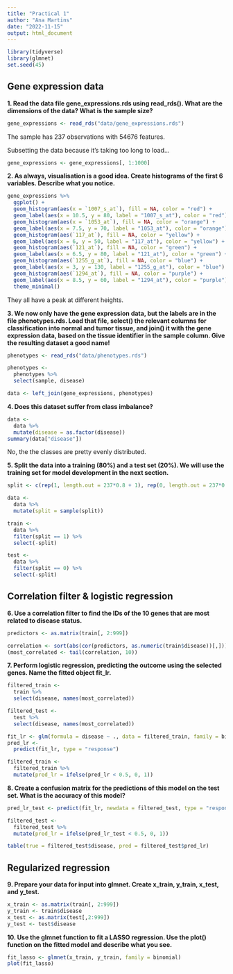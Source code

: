 ```yaml
---
title: "Practical 1"
author: "Ana Martins"
date: "2022-11-15"
output: html_document
---
```


```r
library(tidyverse)
library(glmnet)
set.seed(45)
```

## Gene expression data

**1. Read the data file gene_expressions.rds using read_rds(). What are the dimensions of the data? What is the sample size?**

```r
gene_expressions <- read_rds("data/gene_expressions.rds")
```

The sample has 237 observations with 54676 features.

Subsetting the data because it's taking too long to load...

```r
gene_expressions <- gene_expressions[, 1:1000]
```


**2. As always, visualisation is a good idea. Create histograms of the first 6 variables. Describe what you notice.**

```r
gene_expressions %>% 
  ggplot() +
  geom_histogram(aes(x = `1007_s_at`), fill = NA, color = "red") +
  geom_label(aes(x = 10.5, y = 80, label = "1007_s_at"), color = "red") +
  geom_histogram(aes(x = `1053_at`), fill = NA, color = "orange") +
  geom_label(aes(x = 7.5, y = 70, label = "1053_at"), color = "orange") +
  geom_histogram(aes(`117_at`), fill = NA, color = "yellow") +
  geom_label(aes(x = 6, y = 50, label = "117_at"), color = "yellow") +
  geom_histogram(aes(`121_at`), fill = NA, color = "green") +
  geom_label(aes(x = 6.5, y = 80, label = "121_at"), color = "green") +
  geom_histogram(aes(`1255_g_at`), fill = NA, color = "blue") +
  geom_label(aes(x = 3, y = 130, label = "1255_g_at"), color = "blue") +
  geom_histogram(aes(`1294_at`), fill = NA, color = "purple") +
  geom_label(aes(x = 8.5, y = 60, label = "1294_at"), color = "purple") +
  theme_minimal()
```

They all have a peak at different heights.

**3. We now only have the gene expression data, but the labels are in the file phenotypes.rds. Load that file, select() the relevant columns for classification into normal and tumor tissue, and join() it with the gene expression data, based on the tissue identifier in the sample column. Give the resulting dataset a good name!**

```r
phenotypes <- read_rds("data/phenotypes.rds") 

phenotypes <-
  phenotypes %>% 
  select(sample, disease)

data <- left_join(gene_expressions, phenotypes)
```

**4. Does this dataset suffer from class imbalance?**

```r
data <-
  data %>% 
  mutate(disease = as.factor(disease))
summary(data["disease"])
```

No, the the classes are pretty evenly distributed.

**5. Split the data into a training (80%) and a test set (20%). We will use the training set for model development in the next section.**

```r
split <- c(rep(1, length.out = 237*0.8 + 1), rep(0, length.out = 237*0.2))

data <-
  data %>% 
  mutate(split = sample(split))

train <-
  data %>% 
  filter(split == 1) %>% 
  select(-split)

test <-
  data %>% 
  filter(split == 0) %>% 
  select(-split)
```

## Correlation filter & logistic regression

**6. Use a correlation filter to find the IDs of the 10 genes that are most related to disease status.**

```r
predictors <- as.matrix(train[, 2:999])

correlation <- sort(abs(cor(predictors, as.numeric(train$disease))[,]))
(most_correlated <- tail(correlation, 10))
```

**7. Perform logistic regression, predicting the outcome using the selected genes. Name the fitted object fit_lr.**

```r
filtered_train <-
  train %>% 
  select(disease, names(most_correlated))

filtered_test <-
  test %>% 
  select(disease, names(most_correlated))

fit_lr <- glm(formula = disease ~ ., data = filtered_train, family = binomial)
pred_lr <-
  predict(fit_lr, type = "response")

filtered_train <-
  filtered_train %>% 
  mutate(pred_lr = ifelse(pred_lr < 0.5, 0, 1))
```

**8. Create a confusion matrix for the predictions of this model on the test set. What is the accuracy of this model?**

```r
pred_lr_test <- predict(fit_lr, newdata = filtered_test, type = "response")

filtered_test <-
  filtered_test %>% 
  mutate(pred_lr = ifelse(pred_lr_test < 0.5, 0, 1))

table(true = filtered_test$disease, pred = filtered_test$pred_lr)
```

## Regularized regression

**9. Prepare your data for input into glmnet. Create x_train, y_train, x_test, and y_test.**

```r
x_train <- as.matrix(train[, 2:999])
y_train <- train$disease
x_test <- as.matrix(test[,2:999])
y_test <- test$disease
```

**10. Use the glmnet function to fit a LASSO regression. Use the plot() function on the fitted model and describe what you see.**

```r
fit_lasso <- glmnet(x_train, y_train, family = binomial)
plot(fit_lasso)
```

